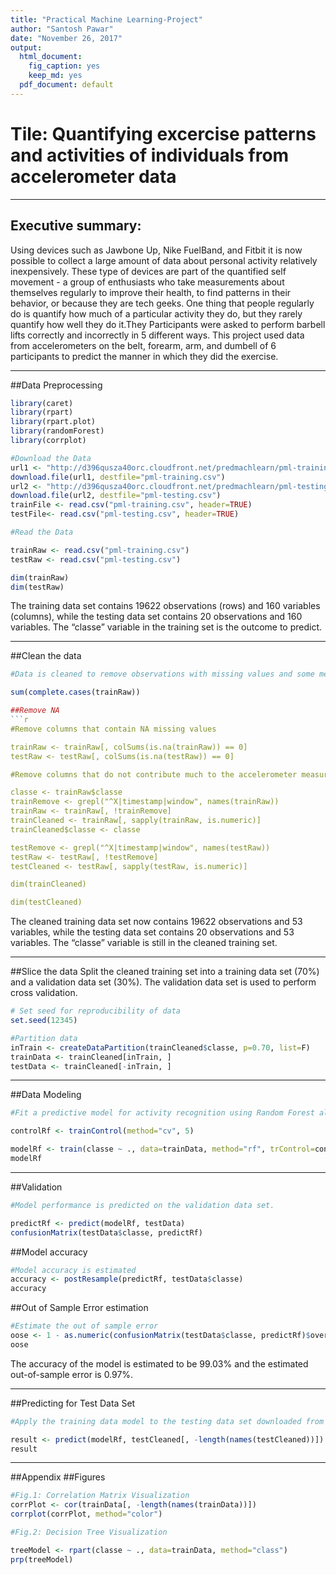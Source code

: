 ---
title: "Practical Machine Learning-Project"
author: "Santosh Pawar"
date: "November 26, 2017"
output:
  html_document: 
    fig_caption: yes
    keep_md: yes
  pdf_document: default
---

# Tile: Quantifying excercise patterns and activities of individuals from accelerometer data

---

## Executive summary: 
Using devices such as Jawbone Up, Nike FuelBand, and Fitbit it is now possible to collect a large amount of data about personal activity relatively inexpensively. These type of devices are part of the quantified self movement - a group of enthusiasts who take measurements about themselves regularly to improve their health, to find patterns in their behavior, or because they are tech geeks. One thing that people regularly do is quantify how much of a particular activity they do, but they rarely quantify how well they do it.They Participants were asked to perform barbell lifts correctly and incorrectly in 5 different ways.
This project used data from accelerometers on the belt, forearm, arm, and dumbell of 6 participants to predict the manner in which they did the exercise.

--- 
 
##Data Preprocessing
```{r Data, include=FALSE}

library(caret)
library(rpart)
library(rpart.plot)
library(randomForest)
library(corrplot)

#Download the Data
url1 <- "http://d396qusza40orc.cloudfront.net/predmachlearn/pml-training.csv"
download.file(url1, destfile="pml-training.csv")
url2 <- "http://d396qusza40orc.cloudfront.net/predmachlearn/pml-testing.csv"
download.file(url2, destfile="pml-testing.csv")
trainFile <- read.csv("pml-training.csv", header=TRUE)
testFile<- read.csv("pml-testing.csv", header=TRUE)
```

```{r Read data, include=TRUE}
#Read the Data

trainRaw <- read.csv("pml-training.csv")
testRaw <- read.csv("pml-testing.csv")

dim(trainRaw)
dim(testRaw)
```

The training data set contains 19622 observations (rows) and 160 variables (columns), while the testing data set contains 20 observations and 160 variables. The "classe" variable in the training set is the outcome to predict.

---

##Clean the data
```{r Clean data1, include=TRUE}
#Data is cleaned to remove observations with missing values and some meaningless variables

sum(complete.cases(trainRaw))

##Remove NA
```{r Remove NA, include=TRUE}

#Remove columns that contain NA missing values

trainRaw <- trainRaw[, colSums(is.na(trainRaw)) == 0] 
testRaw <- testRaw[, colSums(is.na(testRaw)) == 0] 

#Remove columns that do not contribute much to the accelerometer measurements

classe <- trainRaw$classe
trainRemove <- grepl("^X|timestamp|window", names(trainRaw))
trainRaw <- trainRaw[, !trainRemove]
trainCleaned <- trainRaw[, sapply(trainRaw, is.numeric)]
trainCleaned$classe <- classe

testRemove <- grepl("^X|timestamp|window", names(testRaw))
testRaw <- testRaw[, !testRemove]
testCleaned <- testRaw[, sapply(testRaw, is.numeric)]

dim(trainCleaned)

dim(testCleaned)
```

The cleaned training data set now contains 19622 observations and 53 variables, while the testing data set contains 20 observations and 53 variables. The "classe" variable is still in the cleaned training set.

---

##Slice the data
Split the cleaned training set into a training data set (70%) and a validation data set (30%). The validation data set is used to perform cross validation.

```{r Splice data, include=TRUE}
# Set seed for reproducibility of data
set.seed(12345) 

#Partition data
inTrain <- createDataPartition(trainCleaned$classe, p=0.70, list=F)
trainData <- trainCleaned[inTrain, ]
testData <- trainCleaned[-inTrain, ]
```

---

##Data Modeling
```{r Data modeling, include=TRUE}
#Fit a predictive model for activity recognition using Random Forest algorithm. Five-fold cross validation is performed.

controlRf <- trainControl(method="cv", 5)

modelRf <- train(classe ~ ., data=trainData, method="rf", trControl=controlRf, ntree=250)
modelRf
```

---

##Validation
```{r Data validation, include=TRUE}
#Model performance is predicted on the validation data set.

predictRf <- predict(modelRf, testData)
confusionMatrix(testData$classe, predictRf)
```

##Model accuracy
```{r Model accuracy, include=TRUE}
#Model accuracy is estimated
accuracy <- postResample(predictRf, testData$classe)
accuracy
```

##Out of Sample Error estimation
```{r Out of sample error, include=TRUE}
#Estimate the out of sample error
oose <- 1 - as.numeric(confusionMatrix(testData$classe, predictRf)$overall[1])
oose
```
The accuracy of the model is estimated to be 99.03% and the estimated out-of-sample error is 0.97%.

---

##Predicting for Test Data Set
```{r Predict test data, include=TRUE}
#Apply the training data model to the testing data set downloaded from the data source. We remove the problem_id column first.

result <- predict(modelRf, testCleaned[, -length(names(testCleaned))])
result
```

---

##Appendix
##Figures
```{r Correlation matrix plot, include=TRUE}
#Fig.1: Correlation Matrix Visualization
corrPlot <- cor(trainData[, -length(names(trainData))])
corrplot(corrPlot, method="color")
```

```{r Decision tree, include=TRUE}
#Fig.2: Decision Tree Visualization

treeModel <- rpart(classe ~ ., data=trainData, method="class")
prp(treeModel) 
```


    
